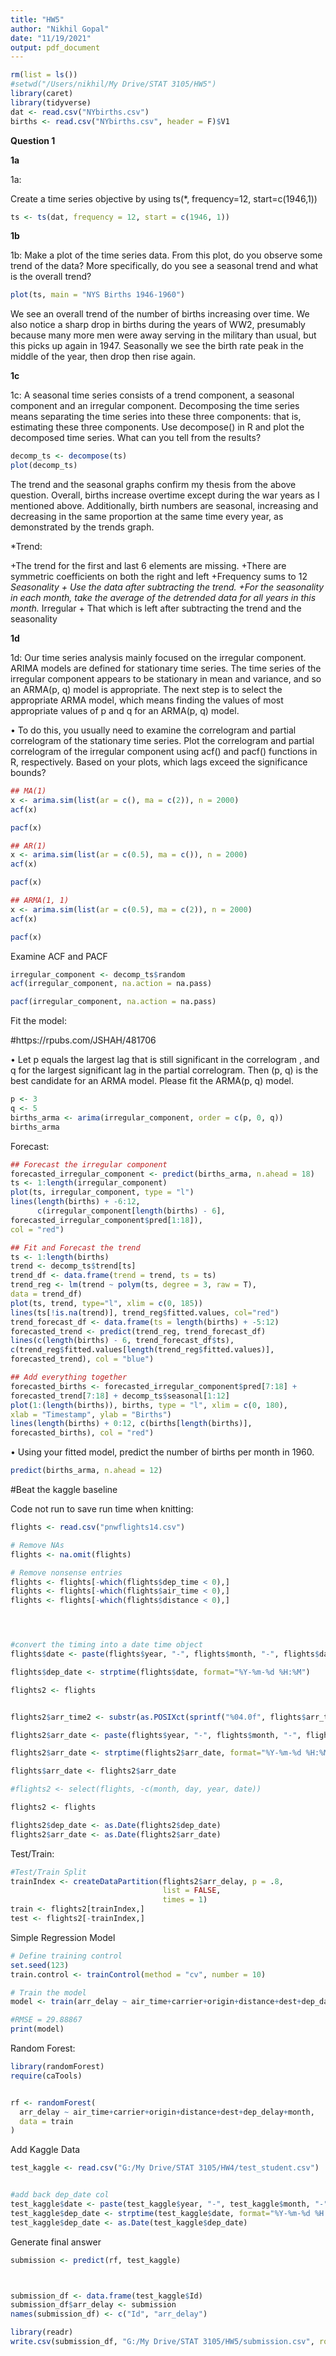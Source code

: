 ```yaml
---
title: "HW5"
author: "Nikhil Gopal"
date: "11/19/2021"
output: pdf_document
---
```


```r
rm(list = ls())
#setwd("/Users/nikhil/My Drive/STAT 3105/HW5")
library(caret)
library(tidyverse)
dat <- read.csv("NYbirths.csv")
births <- read.csv("NYbirths.csv", header = F)$V1
```


**Question 1**

**1a**

1a: 

Create a time series objective by using ts(*, frequency=12, start=c(1946,1))

```r
ts <- ts(dat, frequency = 12, start = c(1946, 1))

```

**1b**


1b: Make a plot of the time series data. From this plot, do you observe some trend of the
data? More specifically, do you see a seasonal trend and what is the overall trend?

```r
plot(ts, main = "NYS Births 1946-1960")
```

We see an overall trend of the number of births increasing over time. We also notice a sharp drop in births during the years of WW2, presumably because many more men were away serving in the military than usual, but this picks up again in 1947. Seasonally we see the birth rate peak in the middle of the year, then drop then rise again.

**1c**

1c: A seasonal time series consists of a trend component, a seasonal component and an
irregular component. Decomposing the time series means separating the time series into
these three components: that is, estimating these three components. Use decompose()
in R and plot the decomposed time series. What can you tell from the results?

```r
decomp_ts <- decompose(ts)
plot(decomp_ts)
```


The trend and the seasonal graphs confirm my thesis from the above question. Overall, births increase overtime except during the war years as I mentioned above. Additionally, birth numbers are seasonal, increasing and decreasing in the same proportion at the same time every year, as demonstrated by the trends graph.

*Trend:

  +The trend for the first and last 6 elements are missing. 
  +There are symmetric coefficients on both the right and left
  +Frequency sums to 12
*Seasonality
  + Use the data after subtracting the trend.
  +For the seasonality in each month, take the average of the detrended data for all years in this month.
*Irregular 
  + That which is left after subtracting the trend and the seasonality

**1d**

1d: Our time series analysis mainly focused on the irregular component. ARIMA models are
defined for stationary time series. The time series of the irregular component appears to
be stationary in mean and variance, and so an ARMA(p, q) model is appropriate. The
next step is to select the appropriate ARMA model, which means finding the values of
most appropriate values of p and q for an ARMA(p, q) model.


• To do this, you usually need to examine the correlogram and partial correlogram
of the stationary time series. Plot the correlogram and partial correlogram of the
irregular component using acf() and pacf() functions in R, respectively. Based on
your plots, which lags exceed the significance bounds?

```r
## MA(1)
x <- arima.sim(list(ar = c(), ma = c(2)), n = 2000)
acf(x)

pacf(x)
```

```r
## AR(1)
x <- arima.sim(list(ar = c(0.5), ma = c()), n = 2000)
acf(x)

pacf(x)
```

```r
## ARMA(1, 1)
x <- arima.sim(list(ar = c(0.5), ma = c(2)), n = 2000)
acf(x)

pacf(x)
```


Examine ACF and PACF


```r
irregular_component <- decomp_ts$random
acf(irregular_component, na.action = na.pass)

pacf(irregular_component, na.action = na.pass)
```



Fit the model:

#https://rpubs.com/JSHAH/481706

• Let p equals the largest lag that is still significant in the correlogram , and q for the
largest significant lag in the partial correlogram. Then (p, q) is the best candidate
for an ARMA model. Please fit the ARMA(p, q) model.

```r
p <- 3
q <- 5
births_arma <- arima(irregular_component, order = c(p, 0, q))
births_arma

```




Forecast:

```r
## Forecast the irregular component
forecasted_irregular_component <- predict(births_arma, n.ahead = 18)
ts <- 1:length(irregular_component)
plot(ts, irregular_component, type = "l")
lines(length(births) + -6:12,
      c(irregular_component[length(births) - 6],
forecasted_irregular_component$pred[1:18]),
col = "red")
```



```r
## Fit and Forecast the trend
ts <- 1:length(births)
trend <- decomp_ts$trend[ts]
trend_df <- data.frame(trend = trend, ts = ts)
trend_reg <- lm(trend ~ polym(ts, degree = 3, raw = T),
data = trend_df)
plot(ts, trend, type="l", xlim = c(0, 185))
lines(ts[!is.na(trend)], trend_reg$fitted.values, col="red")
trend_forecast_df <- data.frame(ts = length(births) + -5:12)
forecasted_trend <- predict(trend_reg, trend_forecast_df)
lines(c(length(births) - 6, trend_forecast_df$ts),
c(trend_reg$fitted.values[length(trend_reg$fitted.values)],
forecasted_trend), col = "blue")
```




```r
## Add everything together
forecasted_births <- forecasted_irregular_component$pred[7:18] +
forecasted_trend[7:18] + decomp_ts$seasonal[1:12]
plot(1:(length(births)), births, type = "l", xlim = c(0, 180),
xlab = "Timestamp", ylab = "Births")
lines(length(births) + 0:12, c(births[length(births)],
forecasted_births), col = "red")
```




• Using your fitted model, predict the number of births per month in 1960.


```r
predict(births_arma, n.ahead = 12)
```


#Beat the kaggle baseline 

Code not run to save run time when knitting:

```r
flights <- read.csv("pnwflights14.csv")

# Remove NAs
flights <- na.omit(flights)

# Remove nonsense entries 
flights <- flights[-which(flights$dep_time < 0),]
flights <- flights[-which(flights$air_time < 0),]
flights <- flights[-which(flights$distance < 0),]




#convert the timing into a date time object
flights$date <- paste(flights$year, "-", flights$month, "-", flights$day, " ", flights$hour, ":", flights$minute, sep = "")

flights$dep_date <- strptime(flights$date, format="%Y-%m-%d %H:%M")

flights2 <- flights


flights2$arr_time2 <- substr(as.POSIXct(sprintf("%04.0f", flights$arr_time), format='%H%M'), 12, 16)

flights2$arr_date <- paste(flights$year, "-", flights$month, "-", flights$day, " ", flights2$arr_time2, sep = "")

flights2$arr_date <- strptime(flights2$arr_date, format="%Y-%m-%d %H:%M")

flights$arr_date <- flights2$arr_date

#flights2 <- select(flights, -c(month, day, year, date))

flights2 <- flights

flights2$dep_date <- as.Date(flights2$dep_date)
flights2$arr_date <- as.Date(flights2$arr_date)

```


Test/Train:
```r
#Test/Train Split
trainIndex <- createDataPartition(flights2$arr_delay, p = .8, 
                                  list = FALSE, 
                                  times = 1)
train <- flights2[trainIndex,]
test <- flights2[-trainIndex,]

```


Simple Regression Model
```r
# Define training control
set.seed(123) 
train.control <- trainControl(method = "cv", number = 10)

# Train the model
model <- train(arr_delay ~ air_time+carrier+origin+distance+dest+dep_date,data = flights2, method = "lm",trControl = train.control)

#RMSE = 29.88867
print(model)

```


Random Forest:

```r
library(randomForest)
require(caTools)


rf <- randomForest(
  arr_delay ~ air_time+carrier+origin+distance+dest+dep_delay+month,
  data = train
)

```


Add Kaggle Data

```r
test_kaggle <- read.csv("G:/My Drive/STAT 3105/HW4/test_student.csv")


#add back dep_date col
test_kaggle$date <- paste(test_kaggle$year, "-", test_kaggle$month, "-", test_kaggle$day, " ", test_kaggle$hour, ":", test_kaggle$minute, sep = "")
test_kaggle$dep_date <- strptime(test_kaggle$date, format="%Y-%m-%d %H:%M")
test_kaggle$dep_date <- as.Date(test_kaggle$dep_date)

```


Generate final answer
```r
submission <- predict(rf, test_kaggle)



submission_df <- data.frame(test_kaggle$Id)
submission_df$arr_delay <- submission
names(submission_df) <- c("Id", "arr_delay")

library(readr)
write.csv(submission_df, "G:/My Drive/STAT 3105/HW5/submission.csv", row.names = FALSE)
```

